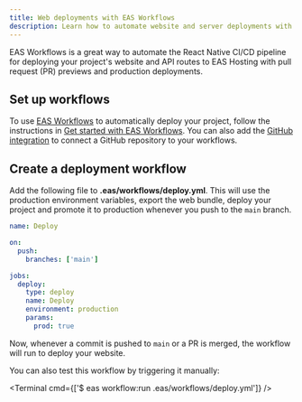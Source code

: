 ```yaml
---
title: Web deployments with EAS Workflows
description: Learn how to automate website and server deployments with EAS Hosting and Workflows.
---
```



EAS Workflows is a great way to automate the React Native CI/CD pipeline for deploying your project's website and API routes to EAS Hosting with pull request (PR) previews and production deployments.

## Set up workflows

To use [EAS Workflows](/eas/workflows/get-started/) to automatically deploy your project, follow the instructions in [Get started with EAS Workflows](/eas/workflows/get-started/). You can also add the [GitHub integration](/eas/workflows/get-started/#configure-your-project) to connect a GitHub repository to your workflows.

## Create a deployment workflow

Add the following file to **.eas/workflows/deploy.yml**. This will use the production environment variables, export the web bundle, deploy your project and promote it to production whenever you push to the `main` branch.

```yaml .eas/workflows/deploy.yml
name: Deploy

on:
  push:
    branches: ['main']

jobs:
  deploy:
    type: deploy
    name: Deploy
    environment: production
    params:
      prod: true
```

Now, whenever a commit is pushed to `main` or a PR is merged, the workflow will run to deploy your website.

You can also test this workflow by triggering it manually:

<Terminal cmd={['$ eas workflow:run .eas/workflows/deploy.yml']} />
